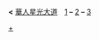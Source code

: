<div id="contentSub"><span class="subpages">'''&lt;''' [[華人星光大道]]　[[華人星光大道1|1]] '''–''' [[華人星光大道2|2]] '''–''' [[華人星光大道3|3]]</span></div><noinclude>
[[Category:華人星光大道|+]]
{{Documentation}}
</noinclude>